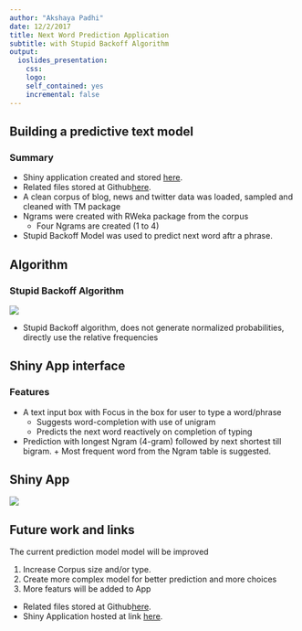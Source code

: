 ```yaml
---
author: "Akshaya Padhi"
date: 12/2/2017
title: Next Word Prediction Application
subtitle: with Stupid Backoff Algorithm
output: 
  ioslides_presentation:
    css: 
    logo: 
    self_contained: yes
    incremental: false
---
```


## 	Building a predictive text model
### Summary

* Shiny application created and stored [here](https://akpadhi.shinyapps.io/capstoneshinyapp/).
* Related files stored at Github[here](https://github.com/akpadhi/coursera_datascience_capstone).
* A clean corpus of blog, news and twitter data was loaded, sampled and cleaned with TM package
* Ngrams were created with RWeka package from the corpus
    + Four Ngrams are created (1 to 4)
* Stupid Backoff Model was used to predict next word aftr a phrase.

## Algorithm
### Stupid Backoff Algorithm

![](stupidbackoff.png)

* Stupid Backoff algorithm, does not generate normalized probabilities, directly use the relative frequencies 

## 	Shiny App interface
### Features
* A text input box with Focus in the box for user to type a word/phrase
    + Suggests word-completion with use of unigram
    + Predicts the next word reactively on completion of typing
* Prediction with longest Ngram (4-gram) followed by next shortest till bigram.
		+ Most frequent word from the Ngram table is suggested.


## 	Shiny App

![](nextWord_shinyApp_21.png)

## Future work and links
The current prediction model  model will be improved

1. Increase Corpus size and/or type.
2. Create more complex model for better prediction and more choices
3. More featurs will be added to App

* Related files stored at Github[here](https://github.com/akpadhi/coursera_datascience_capstone).
* Shiny Application hosted at link [here](https://akpadhi.shinyapps.io/capstoneshinyapp/).

